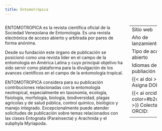 ```yaml
---
title: Entomotrópica
---
```

:::: columns
::: column
ENTOMOTROPICA es la revista científica oficial de la Sociedad Venezolana de Entomología. Es una revista electrónica de acceso abierto y arbitrada por pares de forma anónima.

Desde su fundación este órgano de publicación se posicionó como una revista líder en el campo de la entomología en América Latina  y cuyo principal objetivo ha  sido  servir como plataforma para la divulgación de los avances científicos en el campo de la entomología tropical.

ENTOMOTROPICA considera para su publicación contribuciones relacionadas con la entomología neotropical, especialmente en taxonomía, ecología, fisiología, morfología, biología, biodiversidad, plagas agrícolas y de salud pública, control químico, biológico y manejo integrado. Excepcionalmente puede atender solicitudes de publicación sobre temas relacionados con las clases Entognata (Parainsecta) y Arachnida  y el subphyla Myriapoda.
:::
::: column


|                                               |                                                                   |
|-------------------------------|-----------------------------------------|
| Sitio web                                     | [saber.ucv.ve/ojs/index.php/rev_ento](http://saber.ucv.ve/ojs/index.php/rev_ento) |
| Año de lanzamiento                            | 1941                                                              |
| Tipo de acceso abierto                        |  Diamante                                     |
| Idiomas de publiación                         | Español                                                   |
| {{< ai doi >}} Asigna DOI:                    | <span style="color:red"> {{< fa circle-xmark color=#ff0000 >}}</span>                             |
| {{< ai orcid color=#b2c046 >}} Colecta ORCID: | <span style="color:green">{{< fa circle-check color=#008000 >}}</span>                             |
|                                               |                                                                   |
:::
::::